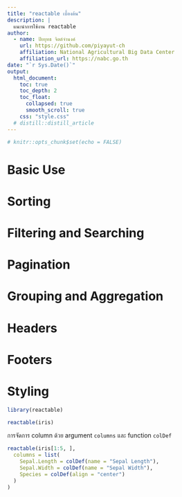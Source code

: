 ```yaml
---
title: "reactable เบื้องต้น"
description: |
  แนะนำการใช้งาน reactable
author:
  - name: ปิยยุทธ จิตต์จำนงค์ 
    url: https://github.com/piyayut-ch
    affiliation: National Agricultural Big Data Center
    affiliation_url: https://nabc.go.th
date: "`r Sys.Date()`"
output:
  html_document:
    toc: true
    toc_depth: 2
    toc_float:
      collapsed: true
      smooth_scroll: true
    css: "style.css"
  # distill::distill_article
---
```


```r
# knitr::opts_chunk$set(echo = FALSE)
```

# Basic Use

# Sorting
# Filtering and Searching
# Pagination
# Grouping and Aggregation
# Headers
# Footers
# Styling

```r
library(reactable)

reactable(iris)
```

การจัดการ column ด้วย argument `columns` และ function `colDef`
```r
reactable(iris[1:5, ],
  columns = list(
    Sepal.Length = colDef(name = "Sepal Length"),
    Sepal.Width = colDef(name = "Sepal Width"),
    Species = colDef(align = "center")
  )
)
```